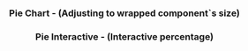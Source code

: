 
<Edit folder={props.folder} />

<Header
  title="Charts"
  subtitle="Pure CSS Charts."
  npm={props.npm}
/>

### Pie Chart - (Adjusting to wrapped component`s size)

<PieSimple />

### Pie Interactive - (Interactive percentage)

<PieInteractive />